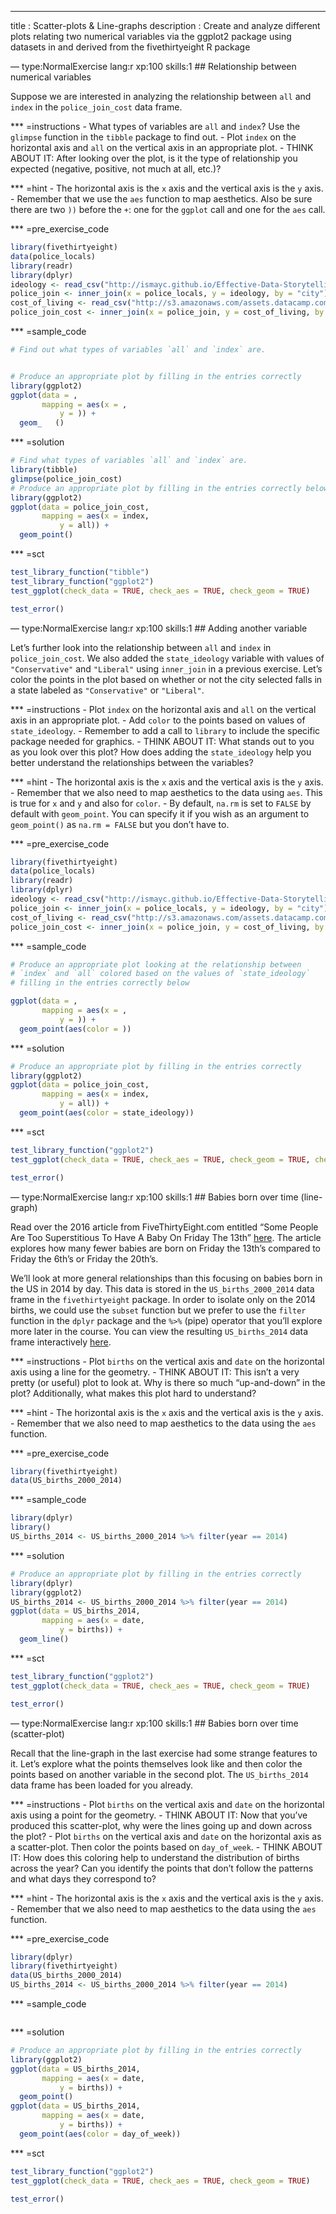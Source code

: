 ---
title       : Scatter-plots & Line-graphs
description : Create and analyze different plots relating two numerical variables via the ggplot2 package using datasets in and derived from the fivethirtyeight R package

--- type:NormalExercise lang:r xp:100 skills:1
## Relationship between numerical variables

Suppose we are interested in analyzing the relationship between `all` and `index` in the
`police_join_cost` data frame.

*** =instructions
- What types of variables are `all` and `index`?  Use the `glimpse` function in the `tibble` package to find out.
- Plot `index` on the horizontal axis and `all` on the vertical axis in an appropriate plot.
- THINK ABOUT IT:  After looking over the plot, is it the type of relationship you expected (negative, positive, not much at all, etc.)?

*** =hint
- The horizontal axis is the `x` axis and the vertical axis is the `y` axis.
- Remember that we use the `aes` function to map aesthetics.  Also be sure there are two `))` before the `+`:  one for the `ggplot` call and one for the `aes` call.

*** =pre_exercise_code
```r
library(fivethirtyeight)
data(police_locals)
library(readr)
library(dplyr)
ideology <- read_csv("http://ismayc.github.io/Effective-Data-Storytelling-using-the-tidyverse/datasets/ideology.csv")
police_join <- inner_join(x = police_locals, y = ideology, by = "city")
cost_of_living <- read_csv("http://s3.amazonaws.com/assets.datacamp.com/production/course_3085/datasets/cost_of_living.csv")
police_join_cost <- inner_join(x = police_join, y = cost_of_living, by = "state")
```

*** =sample_code
```r
# Find out what types of variables `all` and `index` are.


# Produce an appropriate plot by filling in the entries correctly
library(ggplot2)
ggplot(data = ,
       mapping = aes(x = ,
           y = )) +
  geom_   ()
```

*** =solution
```r
# Find what types of variables `all` and `index` are.
library(tibble)
glimpse(police_join_cost)
# Produce an appropriate plot by filling in the entries correctly below
library(ggplot2)
ggplot(data = police_join_cost,
       mapping = aes(x = index,
           y = all)) +
  geom_point()
```

*** =sct
```r
test_library_function("tibble")
test_library_function("ggplot2")
test_ggplot(check_data = TRUE, check_aes = TRUE, check_geom = TRUE)

test_error()
```


--- type:NormalExercise lang:r xp:100 skills:1
## Adding another variable

Let's further look into the relationship between `all` and `index` in
`police_join_cost`.  We also added the `state_ideology` variable with values of `"Conservative"` and `"Liberal"` using `inner_join` in a previous exercise.  Let's color
the points in the plot based on whether or not the city selected falls in a state labeled as `"Conservative"` or `"Liberal"`.

*** =instructions
- Plot `index` on the horizontal axis and `all` on the vertical axis in an appropriate plot.
- Add `color` to the points based on values of `state_ideology`.
- Remember to add a call to `library` to include the specific package needed for graphics.
- THINK ABOUT IT:  What stands out to you as you look over this plot?  How does adding the
`state_ideology` help you better understand the relationships between the variables?

*** =hint
- The horizontal axis is the `x` axis and the vertical axis is the `y` axis.
- Remember that we also need to map aesthetics to the data using `aes`.  This is true for `x` and `y` and also for `color`.
- By default, `na.rm` is set to `FALSE` by default with `geom_point`.  You can specify it if you wish as an argument to `geom_point()` as `na.rm = FALSE` but you don't have to.

*** =pre_exercise_code
```r
library(fivethirtyeight)
data(police_locals)
library(readr)
library(dplyr)
ideology <- read_csv("http://ismayc.github.io/Effective-Data-Storytelling-using-the-tidyverse/datasets/ideology.csv")
police_join <- inner_join(x = police_locals, y = ideology, by = "city")
cost_of_living <- read_csv("http://s3.amazonaws.com/assets.datacamp.com/production/course_3085/datasets/cost_of_living.csv")
police_join_cost <- inner_join(x = police_join, y = cost_of_living, by = "state")
```

*** =sample_code
```r
# Produce an appropriate plot looking at the relationship between
# `index` and `all` colored based on the values of `state_ideology`
# filling in the entries correctly below

ggplot(data = ,
       mapping = aes(x = ,
           y = )) +
  geom_point(aes(color = ))
```

*** =solution
```r
# Produce an appropriate plot by filling in the entries correctly
library(ggplot2)
ggplot(data = police_join_cost,
       mapping = aes(x = index,
           y = all)) +
  geom_point(aes(color = state_ideology))
```

*** =sct
```r
test_library_function("ggplot2")
test_ggplot(check_data = TRUE, check_aes = TRUE, check_geom = TRUE, check_geom_params = TRUE)

test_error()
```

--- type:NormalExercise lang:r xp:100 skills:1
## Babies born over time (line-graph)

Read over the 2016 article from FiveThirtyEight.com entitled "Some People Are Too Superstitious To Have A Baby On Friday The 13th" [here](https://fivethirtyeight.com/features/some-people-are-too-superstitious-to-have-a-baby-on-friday-the-13th/).  The article explores how many fewer babies are born on Friday the 13th's compared to Friday the 6th's or Friday the 20th's.  

We'll look at more general relationships than this focusing on 
babies born in the US in 2014 by day. This data is stored
in the `US_births_2000_2014` data frame in the `fivethirtyeight` package.  In order to isolate only
on the 2014 births, we could use the `subset` function but we prefer to use the `filter` function in the `dplyr` package and the `%>%` (pipe) operator that you'll explore more later in the course.  You can view the resulting `US_births_2014` data frame interactively [here](https://ismayc.github.io/Effective-Data-Storytelling-using-the-tidyverse/US_births_2014.html).

*** =instructions
- Plot `births` on the vertical axis and `date` on the horizontal axis using a line for the geometry.
- THINK ABOUT IT:  This isn't a very pretty (or useful) plot to look at. Why is there so much "up-and-down" in the plot?  Additionally, what makes this plot hard to understand?

*** =hint
- The horizontal axis is the `x` axis and the vertical axis is the `y` axis.
- Remember that we also need to map aesthetics to the data using the `aes` function.

*** =pre_exercise_code
```r
library(fivethirtyeight)
data(US_births_2000_2014)
```

*** =sample_code
```r
library(dplyr)
library()
US_births_2014 <- US_births_2000_2014 %>% filter(year == 2014)

```

*** =solution
```r
# Produce an appropriate plot by filling in the entries correctly
library(dplyr)
library(ggplot2)
US_births_2014 <- US_births_2000_2014 %>% filter(year == 2014)
ggplot(data = US_births_2014,
       mapping = aes(x = date,
           y = births)) +
  geom_line()
```

*** =sct
```r
test_library_function("ggplot2")
test_ggplot(check_data = TRUE, check_aes = TRUE, check_geom = TRUE)

test_error()
```

--- type:NormalExercise lang:r xp:100 skills:1
## Babies born over time (scatter-plot)

Recall that the line-graph in the last exercise had some strange features to it.  Let's explore what the points themselves look like and then color the points based on another variable in the second plot.  The `US_births_2014` data frame has been loaded for you already.

*** =instructions
- Plot `births` on the vertical axis and `date` on the horizontal axis using a point for the geometry.
- THINK ABOUT IT:  Now that you've produced this scatter-plot, why were the lines going up and down across the plot?
- Plot `births` on the vertical axis and `date` on the horizontal axis as a scatter-plot.  Then color the points based on `day_of_week`.
- THINK ABOUT IT:  How does this coloring help to understand the distribution of births across the year?  Can you identify the points that don't follow the patterns and what days they correspond to?

*** =hint
- The horizontal axis is the `x` axis and the vertical axis is the `y` axis.
- Remember that we also need to map aesthetics to the data using the `aes` function.

*** =pre_exercise_code
```r
library(dplyr)
library(fivethirtyeight)
data(US_births_2000_2014)
US_births_2014 <- US_births_2000_2014 %>% filter(year == 2014)
```

*** =sample_code
```r


```

*** =solution
```r
# Produce an appropriate plot by filling in the entries correctly
library(ggplot2)
ggplot(data = US_births_2014,
       mapping = aes(x = date,
           y = births)) +
  geom_point()
ggplot(data = US_births_2014,
       mapping = aes(x = date,
           y = births)) +
  geom_point(aes(color = day_of_week))  
```

*** =sct
```r
test_library_function("ggplot2")
test_ggplot(check_data = TRUE, check_aes = TRUE, check_geom = TRUE)

test_error()
```
